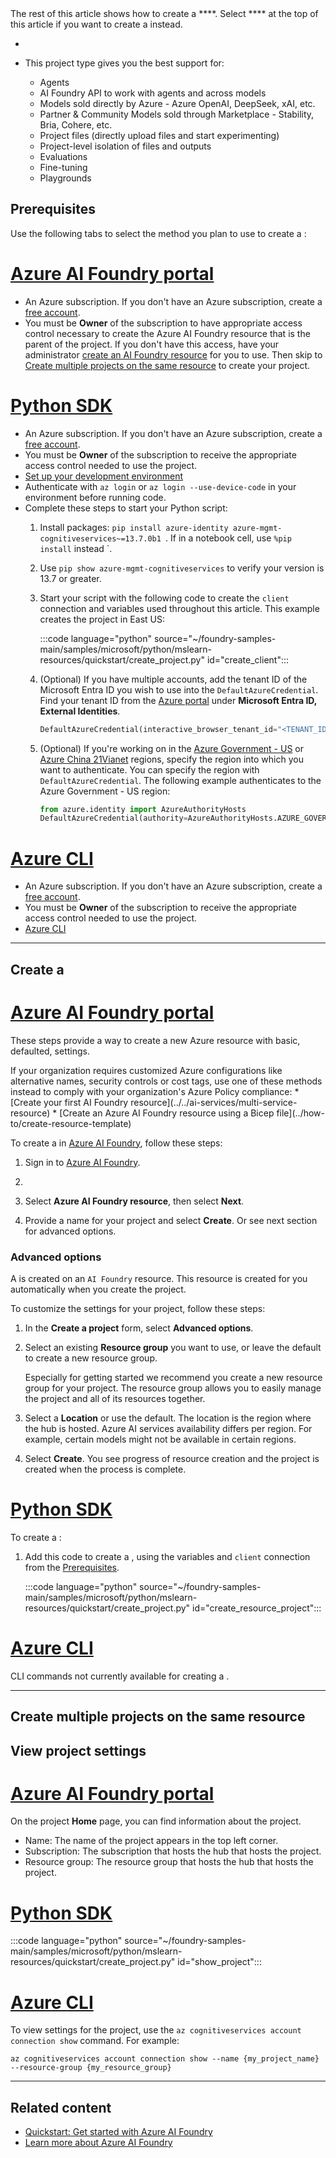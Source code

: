 

<Tip>
The rest of this article shows how to create a **<Fdp />**.  Select **<Hub />** at the top of this article if you want to create a <Hub /> instead.
</Tip>


* <FdpDescription />

* This project type gives you the best support for:

    * Agents 
    * AI Foundry API to work with agents and across models
    * Models sold directly by Azure - Azure OpenAI, DeepSeek, xAI, etc.
    * Partner & Community Models sold through Marketplace - Stability, Bria, Cohere, etc. 
    * Project files (directly upload files and start experimenting)
    * Project-level isolation of files and outputs 
    * Evaluations
    * Fine-tuning
    * Playgrounds

## Prerequisites

Use the following tabs to select the method you plan to use to create a <Fdp />:

# [Azure AI Foundry portal](#tab/ai-foundry)

- An Azure subscription. If you don't have an Azure subscription, create a [free account](https://azure.microsoft.com/free/).
- You must be **Owner** of the subscription to have appropriate access control necessary to create the Azure AI Foundry resource that is the parent of the project.  If you don't have this access, have your administrator [create an AI Foundry resource](../../ai-services/multi-service-resource) for you to use.  Then skip to [Create multiple projects on the same resource](#create-multiple) to create your project.


# [Python SDK](#tab/python)

- An Azure subscription. If you don't have an Azure subscription, create a [free account](https://azure.microsoft.com/free/).
- You must be **Owner** of the subscription to receive the appropriate access control needed to use the project.
- [Set up your development environment](../how-to/develop/install-cli-sdk.md?tabs=python)
- Authenticate with `az login` or `az login --use-device-code` in your environment before running code.
- Complete these steps to start your Python script:
    1. Install packages: `pip install azure-identity azure-mgmt-cognitiveservices~=13.7.0b1
`. If in a notebook cell, use `%pip install` instead
`.
    1. Use `pip show azure-mgmt-cognitiveservices` to verify your version is 13.7 or greater.
    1. Start your script with the following code to create the `client` connection and variables used throughout this article.  This example creates the project in East US:
    
        :::code language="python" source="~/foundry-samples-main/samples/microsoft/python/mslearn-resources/quickstart/create_project.py" id="create_client":::

    1. (Optional) If you have multiple accounts, add the tenant ID of the Microsoft Entra ID you wish to use into the `DefaultAzureCredential`. Find your tenant ID from the [Azure portal](https://portal.azure.com) under **Microsoft Entra ID, External Identities**.
            
        ```python
        DefaultAzureCredential(interactive_browser_tenant_id="<TENANT_ID>")
        ```
            
    1. (Optional) If you're working on in the [Azure Government - US](/azure/azure-government/documentation-government-welcome) or [Azure China 21Vianet](https://azure.microsoft.com/global-infrastructure/services/?regions=china-east-2%2cchina-non-regional&products=all) regions, specify the region into which you want to authenticate. You can specify the region with `DefaultAzureCredential`. The following example authenticates to the Azure Government - US region:
            
        ```python
        from azure.identity import AzureAuthorityHosts
        DefaultAzureCredential(authority=AzureAuthorityHosts.AZURE_GOVERNMENT)
        ```
    


# [Azure CLI](#tab/azurecli)

- An Azure subscription. If you don't have an Azure subscription, create a [free account](https://azure.microsoft.com/free/).
- You must be **Owner** of the subscription to receive the appropriate access control needed to use the project.
- [Azure CLI](/cli/azure/install-azure-cli) 

---


## Create a <FdpProjectName />

# [Azure AI Foundry portal](#tab/ai-foundry)

These steps provide a way to create a new Azure resource with basic, defaulted, settings. 

<Tip>
If your organization requires customized Azure configurations like alternative names, security controls or cost tags, use one of these methods instead to comply with your organization's Azure Policy compliance:
* [Create your first AI Foundry resource](../../ai-services/multi-service-resource) 
* [Create an Azure AI Foundry resource using a Bicep file](../how-to/create-resource-template)
</Tip>

To create a <FdpProjectName /> in [Azure AI Foundry](https://ai.azure.com/?cid=learnDocs), follow these steps:

1. Sign in to [Azure AI Foundry](https://ai.azure.com/?cid=learnDocs).


1. <CreateProjectAccess />

1. Select **Azure AI Foundry resource**, then select **Next**.
1. Provide a name for your project and select **Create**.  Or see next section for advanced options.

### Advanced options

A <FdpProjectName /> is created on an `AI Foundry` resource. This resource is created for you automatically when you create the project. 

To customize the settings for your project, follow these steps:

1. In the **Create a project** form, select **Advanced options**.

1. Select an existing **Resource group** you want to use, or leave the default to create a new resource group.

    <Tip>
    Especially for getting started we recommend you create a new resource group for your project. The resource group allows you to easily manage the project and all of its resources together. 
    </Tip>

1. Select a **Location** or use the default. The location is the region where the hub is hosted. Azure AI services availability differs per region. For example, certain models might not be available in certain regions.

1. Select **Create**. You see progress of resource creation and the project is created when the process is complete.

# [Python SDK](#tab/python)

To create a <Fdp />:

1. Add this code to create a <FdpProjectName />, using the variables and `client` connection from the [Prerequisites](#prerequisites).

    :::code language="python" source="~/foundry-samples-main/samples/microsoft/python/mslearn-resources/quickstart/create_project.py" id="create_resource_project":::

# [Azure CLI](#tab/azurecli)

CLI commands not currently available for creating a <FdpProjectName />.

---

## <a name="create-multiple"></a> Create multiple projects on the same resource


<CreateSecondFdpProject />

## View project settings

# [Azure AI Foundry portal](#tab/ai-foundry)

On the project **Home** page, you can find information about the project.

- Name: The name of the project appears in the top left corner. 
- Subscription: The subscription that hosts the hub that hosts the project.
- Resource group: The resource group that hosts the hub that hosts the project.


# [Python SDK](#tab/python)

:::code language="python" source="~/foundry-samples-main/samples/microsoft/python/mslearn-resources/quickstart/create_project.py" id="show_project":::

# [Azure CLI](#tab/azurecli)

To view settings for the project, use the `az cognitiveservices account connection show` command. For example:

```azurecli
az cognitiveservices account connection show --name {my_project_name} --resource-group {my_resource_group}
```

---

## Related content

- [Quickstart: Get started with Azure AI Foundry](../quickstarts/get-started-code)
- [Learn more about Azure AI Foundry](../what-is-azure-ai-foundry)
